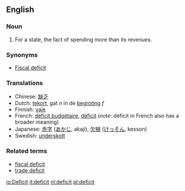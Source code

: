 ==English==

===Noun===
{{en-noun-reg}}

# For a state, the fact of spending more than its revenues.

===Synonyms===
*[[Fiscal deficit]]

===Translations===
*Chinese: [[缺乏]] 
*Dutch: [[tekort]], gat ''n'' in de [[begroting]] ''f''
*Finnish: [[vaje]]
*French: [[déficit budgétaire]], [[déficit]] (''note'': déficit in French also has a broader meaning)
*Japanese: [[赤字]] ([[あかじ]], akaji), [[欠損]] ([[けっそん]], kesson)
*Swedish: [[underskott]]

===Related terms===

*[[fiscal deficit]]
*[[trade deficit]]

[[io:Deficit]]
[[it:deficit]]
[[nl:deficit]]
[[pl:deficit]]